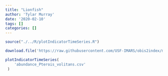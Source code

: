 ```yaml
---
title: "Lionfish"
author: 'Tylar Murray'
date: '2020-02-10'
tags: []
categories: []
---
```


```r
source("./../R/plotIndicatorTimeSeries.R")
```

```r
download.file('https://raw.githubusercontent.com/USF-IMARS/obis2index/master/indicies/abundance_Pterois_volitans.csv', 'abundance_Pterois_volitans.csv')
```

```r
plotIndicatorTimeSeries(
    'abundance_Pterois_volitans.csv'
 )
```
